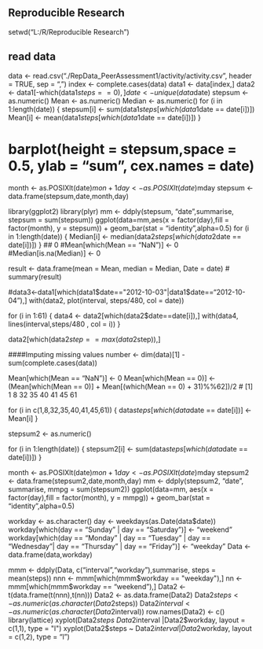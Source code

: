 ## Reproducible Research
setwd("L:/R/Reproducible Research")

## read data
data <- read.csv("./RepData_PeerAssessment1/activity/activity.csv", header = TRUE, sep = ",")
index <- complete.cases(data)
data1 <- data[index,]
data2 <- data1[-which(data1$steps==0),]
date <- unique(data$date)
stepsum <- as.numeric()
Mean <- as.numeric()
Median <- as.numeric()
for (i in 1:length(date))
{
    stepsum[i] <- sum(data1$steps[which(data1$date == date[i])])
    Mean[i] <- mean(data1$steps[which(data1$date == date[i])])
}

# barplot(height = stepsum,space = 0.5, ylab = "sum", cex.names = date)

month <- as.POSIXlt(date)$mon + 1
day <- as.POSIXlt(date)$mday
stepsum <- data.frame(stepsum,date,month,day)


library(ggplot2)
library(plyr)
mm <- ddply(stepsum, "date",summarise, stepsum = sum(stepsum))
ggplot(data=mm,aes(x = factor(day),fill = factor(month), y = stepsum)) + geom_bar(stat = "identity",alpha=0.5)
for (i in 1:length(date))
{
    Median[i] <- median(data2$steps[which(data2$date == date[i])])
}
## 0
#Mean[which(Mean == "NaN")] <- 0
#Median[is.na(Median)] <- 0

result <- data.frame(mean = Mean, median = Median, Date = date)
# summary(result)

#data3<-data1[which(data1$date=="2012-10-03"|data1$date=="2012-10-04"),]
with(data2, plot(interval, steps/480, col = date))

for (i in 1:61)
{
    data4 <- data2[which(data2$date==date[i]),]
    with(data4, lines(interval,steps/480 , col = i))
}


data2[which(data2$step == max(data2$step)),]



####Imputing missing values
number <- dim(data)[1] - sum(complete.cases(data))

Mean[which(Mean == "NaN")] <- 0
Mean[which(Mean == 0)] <- (Mean[which(Mean == 0)] + Mean[(which(Mean == 0) + 31)%%62])/2
# [1]  1  8 32 35 40 41 45 61

for (i in c(1,8,32,35,40,41,45,61))
{
    data$steps[which(data$date == date[i])] <- Mean[i]
}

stepsum2 <- as.numeric()

for (i in 1:length(date))
{
  stepsum2[i] <- sum(data$steps[which(data$date == date[i])])
}


month <- as.POSIXlt(date)$mon + 1
day <- as.POSIXlt(date)$mday
stepsum2 <- data.frame(stepsum2,date,month,day)
mm <- ddply(stepsum2, "date", summarise, mmpg = sum(stepsum2))
ggplot(data=mm, aes(x = factor(day),fill = factor(month), y = mmpg)) + geom_bar(stat = "identity",alpha=0.5)

workday <- as.character()
day <- weekdays(as.Date(data$date))
workday[which(day == "Sunday" | day == "Saturday")]  <- "weekend"
workday[which(day == "Monday" | day == "Tuesday" | day == "Wednesday"| day == "Thursday" | day == "Friday")]  <- "weekday"
Data <- data.frame(data,workday)


mmm <- ddply(Data, c("interval","workday"),summarise, steps = mean(steps))
nnn <- mmm[which(mmm$workday == "weekday"),]
nn <- mmm[which(mmm$workday == "weekend"),]
Data2 <- t(data.frame(t(nnn),t(nn)))
Data2 <- as.data.frame(Data2)
Data2$steps <- as.numeric(as.character(Data2$steps))
Data2$interval <- as.numeric(as.character(Data2$interval))
row.names(Data2) <- c()
library(lattice)
xyplot(Data2$steps ~ Data2$interval |Data2$workday, layout = c(1,1), type = "l")
xyplot(Data2$steps ~ Data2$interval |Data2$workday, layout = c(1,2), type = "l")



